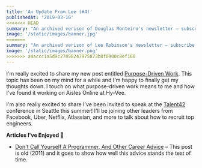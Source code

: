 ```yaml
---
title: 'An Update From Lee (#4)'
publishedAt: '2019-03-10'
<<<<<<< HEAD
summary: "An archived verison of Douglas Monteiro's newsletter – subscribe to get early access."
image: '/static/images/banner.jpg'
=======
summary: "An archived verison of Lee Robinson's newsletter – subscribe to get early access."
image: '/static/images/banner.png'
>>>>>>> a4accc1a5d9c27058247975873b8f0900c8ef160
---
```


I'm really excited to share my new post entitled [Purpose-Driven Work](/blog/purpose-driven-work/).
This topic has been on my mind for a while and I'm happy to finally get my thoughts down.
I touch on what purpose-driven work means to me and how I've found it working on Aisles Online at Hy-Vee.

I'm also really excited to share I've been invited to speak at the [Talent42](https://www.talent42.com/)
conference in Seattle this summer!
I'll be joining other leaders from Facebook, Uber, Netflix, Atlassian,
and more to talk about how to recruit top engineers.

**Articles I've Enjoyed 📝**

- [Don't Call Yourself A Programmer, And Other Career Advice](https://www.kalzumeus.com/2011/10/28/dont-call-yourself-a-programmer/) –
  This post is old (2011) and it goes to show how well this advice stands the test of time.

